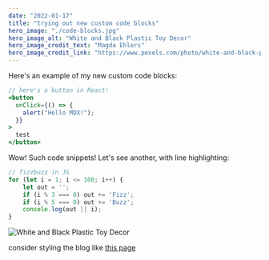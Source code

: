 ```yaml
---
date: "2022-01-17"
title: "trying out new custom code blocks"
hero_image: "./code-blocks.jpg"
hero_image_alt: "White and Black Plastic Toy Decor"
hero_image_credit_text: "Magda Ehlers"
hero_image_credit_link: "https://www.pexels.com/photo/white-and-black-plastic-toy-decor-1329317/"
---
```


Here's an example of my new custom code blocks:

```jsx file=fancy-button.js
// here's a button in React!
<button
  onClick={() => {
    alert("Hello MDX!");
  }}
>
  test
</button>
```

Wow! Such code snippets!
Let's see another, with line highlighting:

```js highlights=1,3-5
// fizzbuzz in JS
for (let i = 1; i <= 100; i++) {
    let out = '';
    if (i % 3 === 0) out += 'Fizz';
    if (i % 5 === 0) out += 'Buzz';
    console.log(out || i);
}
```

![White and Black Plastic Toy Decor](./code-blocks.jpg)

consider styling the blog like [this page](https://image-processing.gatsbyjs.org/)

